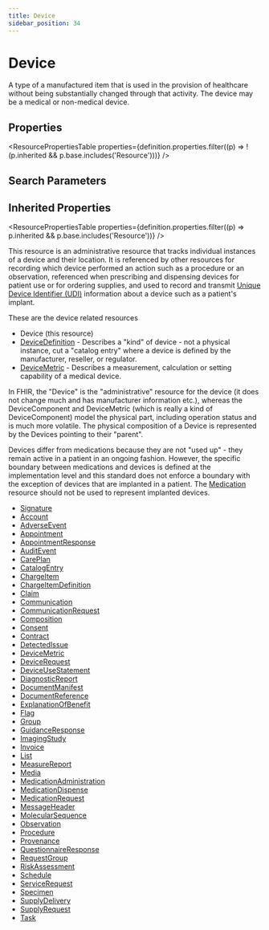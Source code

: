 ```yaml
---
title: Device
sidebar_position: 34
---
```



# Device

A type of a manufactured item that is used in the provision of healthcare without being substantially changed through that activity. The device may be a medical or non-medical device.

<Tabs queryString="section">
  <TabItem value="schema" label="Schema" default>

## Properties

<ResourcePropertiesTable
  properties={definition.properties.filter((p) => !(p.inherited && p.base.includes('Resource')))}
/>

## Search Parameters

<SearchParamsTable searchParams={definition.searchParameters} />

## Inherited Properties

<ResourcePropertiesTable properties={definition.properties.filter((p) => p.inherited && p.base.includes('Resource'))} />

  </TabItem>
  <TabItem value="usage" label="Usage">
<div> <a name="scope"></a> <p> This resource is an administrative resource that tracks individual instances of a device and their location. It is referenced by other resources for recording which device performed an action such as a procedure or an observation, referenced when prescribing and dispensing devices for patient use or for ordering supplies, and used to record and transmit <a href="https://www.hl7.org/fhir/#udi">Unique <Link to="/docs/api/fhir/resources/device">Device</Link> <Link to="/docs/api/fhir/datatypes/identifier">Identifier</Link> (UDI)</a> information about a device such as a patient's implant. </p> </div>
  </TabItem>
  <TabItem value="relationships" label="Relationships">
<div> <a name="bnr"></a> <p> These are the device related resources </p> <ul>  <li>Device (this resource)</li>  <li><a href="/docs/api/fhir/resources/devicedefinition">DeviceDefinition</a> - Describes a "kind" of device - not a physical instance, cut a "catalog entry" where a device is defined by the manufacturer, reseller, or regulator.</li>  <li><a href="/docs/api/fhir/resources/devicemetric">DeviceMetric</a> - Describes a measurement, calculation or setting  capability of a medical device.</li> </ul> <p> In FHIR, the "Device" is the "administrative" resource for the device (it does not change much and has manufacturer information etc.), whereas the DeviceComponent and <Link to="/docs/api/fhir/resources/devicemetric">DeviceMetric</Link> (which is really a kind of DeviceComponent) model the physical part, including operation status and is much more volatile. The physical composition of a <Link to="/docs/api/fhir/resources/device">Device</Link> is represented by the <Link to="/docs/api/fhir/resources/device">Devices</Link> pointing to their "parent". </p> <p> <Link to="/docs/api/fhir/resources/device">Devices</Link> differ from medications because they are not "used up" - they remain active in a patient in an ongoing fashion.  However, the specific boundary between medications and devices is defined at the implementation level and this standard does not enforce a boundary with the exception of devices that are implanted in a patient.   The <a href="/docs/api/fhir/resources/medication">Medication</a> resource should not be used to represent implanted devices. </p> </div>
  </TabItem>

  <TabItem value="referencedBy" label="Referenced By">
<ul><li><a href="https://www.hl7.org/fhir/datatypes.html#Signature">Signature</a></li>
<li><a href="/docs/api/fhir/resources/account">Account</a></li>
<li><a href="/docs/api/fhir/resources/adverseevent">AdverseEvent</a></li>
<li><a href="/docs/api/fhir/resources/appointment">Appointment</a></li>
<li><a href="/docs/api/fhir/resources/appointmentresponse">AppointmentResponse</a></li>
<li><a href="/docs/api/fhir/resources/auditevent">AuditEvent</a></li>
<li><a href="/docs/api/fhir/resources/careplan">CarePlan</a></li>
<li><a href="/docs/api/fhir/resources/catalogentry">CatalogEntry</a></li>
<li><a href="/docs/api/fhir/resources/chargeitem">ChargeItem</a></li>
<li><a href="/docs/api/fhir/resources/chargeitemdefinition">ChargeItemDefinition</a></li>
<li><a href="/docs/api/fhir/resources/claim">Claim</a></li>
<li><a href="/docs/api/fhir/resources/communication">Communication</a></li>
<li><a href="/docs/api/fhir/resources/communicationrequest">CommunicationRequest</a></li>
<li><a href="/docs/api/fhir/resources/composition">Composition</a></li>
<li><a href="/docs/api/fhir/resources/consent">Consent</a></li>
<li><a href="/docs/api/fhir/resources/contract">Contract</a></li>
<li><a href="/docs/api/fhir/resources/detectedissue">DetectedIssue</a></li>
<li><a href="/docs/api/fhir/resources/devicemetric">DeviceMetric</a></li>
<li><a href="/docs/api/fhir/resources/devicerequest">DeviceRequest</a></li>
<li><a href="/docs/api/fhir/resources/deviceusestatement">DeviceUseStatement</a></li>
<li><a href="/docs/api/fhir/resources/diagnosticreport">DiagnosticReport</a></li>
<li><a href="/docs/api/fhir/resources/documentmanifest">DocumentManifest</a></li>
<li><a href="/docs/api/fhir/resources/documentreference">DocumentReference</a></li>
<li><a href="/docs/api/fhir/resources/explanationofbenefit">ExplanationOfBenefit</a></li>
<li><a href="/docs/api/fhir/resources/flag">Flag</a></li>
<li><a href="/docs/api/fhir/resources/group">Group</a></li>
<li><a href="/docs/api/fhir/resources/guidanceresponse">GuidanceResponse</a></li>
<li><a href="/docs/api/fhir/resources/imagingstudy">ImagingStudy</a></li>
<li><a href="/docs/api/fhir/resources/invoice">Invoice</a></li>
<li><a href="/docs/api/fhir/resources/list">List</a></li>
<li><a href="/docs/api/fhir/resources/measurereport">MeasureReport</a></li>
<li><a href="/docs/api/fhir/resources/media">Media</a></li>
<li><a href="/docs/api/fhir/resources/medicationadministration">MedicationAdministration</a></li>
<li><a href="/docs/api/fhir/resources/medicationdispense">MedicationDispense</a></li>
<li><a href="/docs/api/fhir/resources/medicationrequest">MedicationRequest</a></li>
<li><a href="/docs/api/fhir/resources/messageheader">MessageHeader</a></li>
<li><a href="/docs/api/fhir/resources/molecularsequence">MolecularSequence</a></li>
<li><a href="/docs/api/fhir/resources/observation">Observation</a></li>
<li><a href="/docs/api/fhir/resources/procedure">Procedure</a></li>
<li><a href="/docs/api/fhir/resources/provenance">Provenance</a></li>
<li><a href="/docs/api/fhir/resources/questionnaireresponse">QuestionnaireResponse</a></li>
<li><a href="/docs/api/fhir/resources/requestgroup">RequestGroup</a></li>
<li><a href="/docs/api/fhir/resources/riskassessment">RiskAssessment</a></li>
<li><a href="/docs/api/fhir/resources/schedule">Schedule</a></li>
<li><a href="/docs/api/fhir/resources/servicerequest">ServiceRequest</a></li>
<li><a href="/docs/api/fhir/resources/specimen">Specimen</a></li>
<li><a href="/docs/api/fhir/resources/supplydelivery">SupplyDelivery</a></li>
<li><a href="/docs/api/fhir/resources/supplyrequest">SupplyRequest</a></li>
<li><a href="/docs/api/fhir/resources/task">Task</a></li></ul>
  </TabItem>
</Tabs>
